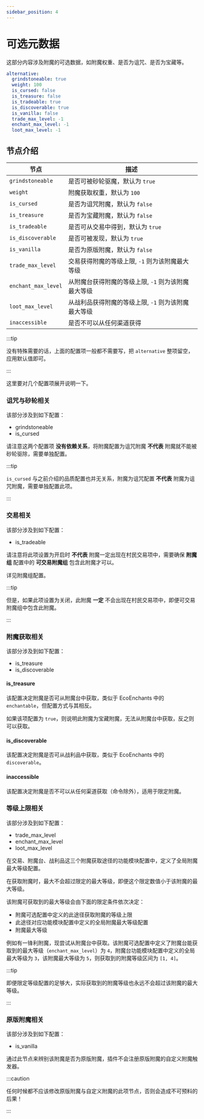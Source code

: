 ```yaml
---
sidebar_position: 4
---
```


# 可选元数据

这部分内容涉及附魔的可选数据，如附魔权重、是否为诅咒、是否为宝藏等。

```yaml
alternative:
  grindstoneable: true
  weight: 100
  is_cursed: false
  is_treasure: false
  is_tradeable: true
  is_discoverable: true
  is_vanilla: false
  trade_max_level: -1
  enchant_max_level: -1
  loot_max_level: -1
```

## 节点介绍

| 节点            | 描述                       |
|-----------------|----------------------------|
| `grindstoneable`        | 是否可被砂轮驱魔，默认为 `true`                   |
| `weight`| 附魔获取权重，默认为 `100`           |
| `is_cursed`            | 是否为诅咒附魔，默认为 `false` |
| `is_treasure`          | 是否为宝藏附魔，默认为 `false`                    |
| `is_tradeable`     | 是否可从交易中得到，默认为 `true`                |
| `is_discoverable`  | 是否可被发现，默认为 `true` |
| `is_vanilla`  | 是否为原版附魔，默认为 `false` |
| `trade_max_level`  | 交易获得附魔的等级上限, `-1` 则为该附魔最大等级 |
| `enchant_max_level`  | 从附魔台获得附魔的等级上限, `-1` 则为该附魔最大等级 |
| `loot_max_level`  | 从战利品获得附魔的等级上限, `-1` 则为该附魔最大等级 |
| `inaccessible` | 是否不可以从任何渠道获得 |

:::tip

没有特殊需要的话，上面的配置项一般都不需要写，把 `alternative` 整项留空，应用默认值即可。

:::

这里要对几个配置项展开说明一下。

### 诅咒与砂轮相关

该部分涉及到如下配置：

- grindstoneable
- is_cursed

请注意这两个配置项 **没有依赖关系**，将附魔配置为诅咒附魔 **不代表** 附魔就不能被砂轮驱除，需要单独配置。

:::tip

`is_cursed` 与之前介绍的品质配置也并无关系，附魔为诅咒配置 **不代表** 附魔为诅咒附魔，需要单独配置此项。

:::

### 交易相关

该部分涉及到如下配置：

- is_tradeable

请注意将此项设置为开启时 **不代表** 附魔一定出现在村民交易项中，需要确保 **附魔组** 配置中的 **可交易附魔组** 包含此附魔才可以。

详见附魔组配置。

:::tip

但是，如果此项设置为关闭，此附魔 **一定** 不会出现在村民交易项中，即便可交易附魔组中包含此附魔。

:::

### 附魔获取相关

该部分涉及到如下配置：

- is_treasure
- is_discoverable

#### is_treasure

该配置决定附魔是否可从附魔台中获取，类似于 EcoEnchants 中的 `enchantable`，但配置方式与其相反。

如果该项配置为 `true`，则说明此附魔为宝藏附魔，无法从附魔台中获取，反之则可以获取。

#### is_discoverable

该配置决定附魔是否可从战利品中获取，类似于 EcoEnchants 中的 `discoverable`。

#### inaccessible

该配置决定附魔是否不可以从任何渠道获取（命令除外），适用于限定附魔。

### 等级上限相关

该部分涉及到如下配置：

- trade_max_level
- enchant_max_level
- loot_max_level

在交易、附魔台、战利品这三个附魔获取途径的功能模块配置中，定义了全局附魔最大等级配置。

在获取附魔时，最大不会超过限定的最大等级，即便这个限定数值小于该附魔的最大等级。

该附魔可获取到的最大等级会由下面的限定条件依次决定：

- 附魔可选配置中定义的此途径获取附魔的等级上限
- 此途径对应功能模块配置中定义的全局附魔最大等级配置
- 附魔最大等级

例如有一锋利附魔，现尝试从附魔台中获取。该附魔可选配置中定义了附魔台能获取到的最大等级（`enchant_max_level`）为 `4`，附魔台功能模块配置中定义的全局最大等级为 `3`，该附魔最大等级为 `5`，则获取到的附魔等级区间为 `[1, 4]`。

:::tip

即便限定等级配置的足够大，实际获取到的附魔等级也永远不会超过该附魔的最大等级。

:::

### 原版附魔相关

该部分涉及到如下配置：

- is_vanilla

通过此节点来辨别该附魔是否为原版附魔，插件不会注册原版附魔的自定义附魔触发器。

:::caution

任何时候都不应该修改原版附魔与自定义附魔的此项节点，否则会造成不可预料的后果！

:::